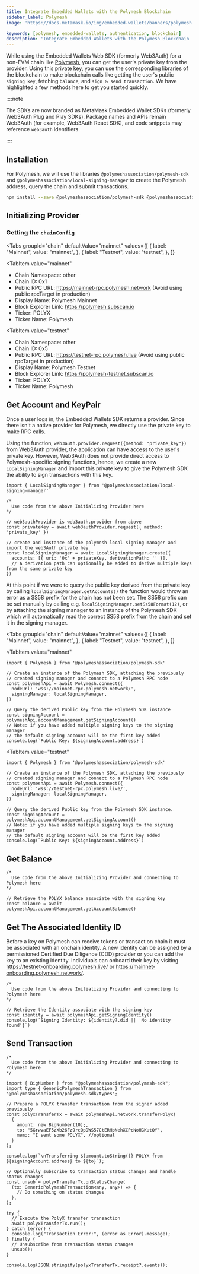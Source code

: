 ```yaml
---
title: Integrate Embedded Wallets with the Polymesh Blockchain
sidebar_label: Polymesh
image: 'https://docs.metamask.io/img/embedded-wallets/banners/polymesh.png'

keywords: [polymesh, embedded-wallets, authentication, blockchain]
description: 'Integrate Embedded Wallets with the Polymesh Blockchain | Embedded Wallets'
---
```



While using the Embedded Wallets Web SDK (formerly Web3Auth) for a non-EVM chain like [Polymesh](https://www.polymesh.network/), you can get the user's private key from the provider. Using this private key, you can use the corresponding libraries of the blockchain to make blockchain calls like getting the user's public `signing key`, fetching `balance`, and `sign & send transaction`. We have highlighted a few methods here to get you started quickly.

::::note

The SDKs are now branded as MetaMask Embedded Wallet SDKs (formerly Web3Auth Plug and Play SDKs). Package names and APIs remain Web3Auth (for example, Web3Auth React SDK), and code snippets may reference `web3auth` identifiers.

::::

## Installation

For Polymesh, we will use the libraries `@polymeshassociation/polymesh-sdk` and `@polymeshassociation/local-signing-manager` to create the Polymesh address, query the chain and submit transactions.

```bash npm2yarn
npm install --save @polymeshassociation/polymesh-sdk @polymeshassociation/local-signing-manager
```

## Initializing Provider

### Getting the `chainConfig`

<Tabs
 groupId="chain"
 defaultValue="mainnet"
  values={[
    { label: "Mainnet", value: "mainnet", },
    { label: "Testnet", value: "testnet", },
  ]}
>
<TabItem
  value="mainnet"
>

- Chain Namespace: other
- Chain ID: 0x1
- Public RPC URL: https://mainnet-rpc.polymesh.network (Avoid using public rpcTarget in production)
- Display Name: Polymesh Mainnet
- Block Explorer Link: https://polymesh.subscan.io
- Ticker: POLYX
- Ticker Name: Polymesh

</TabItem>

<TabItem
  value="testnet"
>

- Chain Namespace: other
- Chain ID: 0x5
- Public RPC URL: https://testnet-rpc.polymesh.live (Avoid using public rpcTarget in production)
- Display Name: Polymesh Testnet
- Block Explorer Link: https://polymesh-testnet.subscan.io
- Ticker: POLYX
- Ticker Name: Polymesh

</TabItem>
</Tabs>

## Get Account and KeyPair

Once a user logs in, the Embedded Wallets SDK returns a provider. Since there isn't a native provider for Polymesh, we directly use the private key to make RPC calls.

Using the function, `web3auth.provider.request({method: "private_key"})` from Web3Auth provider, the application can have access to the user's private key. However, Web3Auth does not provide direct access to Polymesh-specific signing functions, hence, we create a new `LocalSigningManager` and import this private key to give the Polymesh SDK the ability to sign transactions with this key.

```tsx
import { LocalSigningManager } from '@polymeshassociation/local-signing-manager'

/*
  Use code from the above Initializing Provider here
*/

// web3authProvider is web3auth.provider from above
const privateKey = await web3authProvider.request({ method: 'private_key' })

// create and instance of the polymesh local signing manager and import the web3Auth private hey
const localSigningManager = await LocalSigningManager.create({
  accounts: [{ uri: '0x' + privateKey, derivationPath: '' }],
  // A derivation path can optionally be added to derive multiple keys from the same private key
})
```

At this point if we were to query the public key derived from the private key by calling `localSigningManager.getAccounts()` the function would throw an error as a SS58 prefix for the chain has not been set. The SS58 prefix can be set manually by calling e.g. `localSigningManager.setSs58Format(12)`, or by attaching the signing manager to an instance of the Polymesh SDK which will automatically read the correct SS58 prefix from the chain and set it in the signing manager.

<Tabs
 groupId="chain"
 defaultValue="mainnet"
  values={[
    { label: "Mainnet", value: "mainnet", },
    { label: "Testnet", value: "testnet", },
  ]}
>
<TabItem
  value="mainnet"
>

```tsx
import { Polymesh } from '@polymeshassociation/polymesh-sdk'

// Create an instance of the Polymesh SDK, attaching the previously
// created signing manager and connect to a Polymesh RPC node
const polymeshApi = await Polymesh.connect({
  nodeUrl: 'wss://mainnet-rpc.polymesh.network/',
  signingManager: localSigningManager,
})

// Query the derived Public key from the Polymesh SDK instance
const signingAccount = polymeshApi.accountManagement.getSigningAccount()
// Note: if you have added multiple signing keys to the signing manager
// the default signing account will be the first key added
console.log(`Public Key: ${signingAccount.address}`)
```

</TabItem>

<TabItem
  value="testnet"
>

```tsx
import { Polymesh } from '@polymeshassociation/polymesh-sdk'

// Create an instance of the Polymesh SDK, attaching the previously
// created signing manager and connect to a Polymesh RPC node
const polymeshApi = await Polymesh.connect({
  nodeUrl: 'wss://testnet-rpc.polymesh.live/',
  signingManager: localSigningManager,
})

// Query the derived Public key from the Polymesh SDK instance.
const signingAccount = polymeshApi.accountManagement.getSigningAccount()
// Note: if you have added multiple signing keys to the signing manager
// the default signing account will be the first key added
console.log(`Public Key: ${signingAccount.address}`)
```

</TabItem>
</Tabs>

## Get Balance

```tsx
/*
  Use code from the above Initializing Provider and connecting to Polymesh here
*/

// Retrieve the POLYX balance associate with the signing key
const balance = await polymeshApi.accountManagement.getAccountBalance()
```

## Get The Associated Identity ID

Before a key on Polymesh can receive tokens or transact on chain it must be associated with an onchain identity. A new identity can be assigned by a permissioned Certified Due Diligence (CDD) provider or you can add the key to an existing identity. Individuals can onboard their key by visiting https://testnet-onboarding.polymesh.live/ or https://mainnet-onboarding.polymesh.network/.

```tsx
/*
  Use code from the above Initializing Provider and connecting to Polymesh here
*/

// Retrieve the Identity associate with the signing key
const identity = await polymeshApi.getSigningIdentity()
console.log(`Signing Identity: ${identity?.did || 'No identity found'}`)
```

## Send Transaction

```tsx
/*
  Use code from the above Initializing Provider and connecting to Polymesh here
*/

import { BigNumber } from "@polymeshassociation/polymesh-sdk";
import type { GenericPolymeshTransaction } from '@polymeshassociation/polymesh-sdk/types';

// Prepare a POLYX transfer transaction from the signer added previously
const polyxTransferTx = await polymeshApi.network.transferPolyx(
  {
    amount: new BigNumber(10);,
    to: "5GrwvaEF5zXb26Fz9rcQpDWS57CtERHpNehXCPcNoHGKutQY",
    memo: "I sent some POLYX", //optional
  }
);

console.log(`\nTransferring ${amount.toString()} POLYX from ${signingAccount.address} to ${to}`);

// Optionally subscribe to transaction status changes and handle status changes
const unsub = polyxTransferTx.onStatusChange(
  (tx: GenericPolymeshTransaction<any, any>) => {
    // Do something on status changes
  },
);

try {
  // Execute the PolyX transfer transaction
  await polyxTransferTx.run();
} catch (error) {
  console.log("Transaction Error:", (error as Error).message);
} finally {
  // Unsubscribe from transaction status changes
  unsub();
}

console.log(JSON.stringify(polyxTransferTx.receipt?.events));
```
